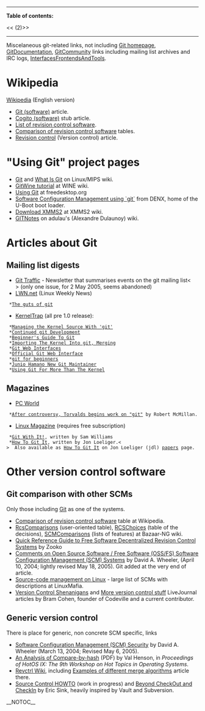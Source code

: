 ----
<b>Table of contents:</b>

<<<!-- ! TOC here -->(2)>>
----

Miscelaneous git-related links, not including [http://git.or.cz/ Git homepage], [[GitDocumentation]], 
[[GitCommunity]] links including mailing list archives and IRC logs, [[InterfacesFrontendsAndTools]].

= Wikipedia =
[http://en.wikipedia.org Wikipedia] (English version)
* [[WikiPedia:Git_(software)|Git (software)]] article.
* [[WikiPedia:Cogito_(software)|Cogito (software)]] stub article.
* [[WikiPedia:List_of_revision_control_software|List of revision control software]].
* [[WikiPedia:Comparison_of_revision_control_software|Comparison of revision control software]] tables.
* [[WikiPedia:Revision_control|Revision control]] (Version control) article.

= "Using Git" project pages =
* [http://www.linux-mips.org/wiki/Git Git] and [http://www.linux-mips.org/wiki/WhatIsGit What Is Git] on Linux/MIPS wiki.
* [http://wiki.winehq.org/GitWine [[GitWine]] tutorial] at WINE wiki.
* [http://freedesktop.org/wiki/UsingGit Using Git] at freedesktop.org
* [http://www.denx.de/en/Documents/GitDocs Software Configuration Management using `git`] from DENX, home of the U-Boot boot loader.
* [http://wiki.xmms2.xmms.se/index.php/Download_XMMS2 Download XMMS2] at XMMS2 wiki.
* [http://www.foo.be/cgi-bin/wiki.pl/GITNotes GITNotes] on adulau's (Alexandre Dulaunoy) wiki.

= Articles about Git =

== Mailing list digests ==
* [http://www.kerneltraffic.org/git/index.html Git Traffic] - Newsletter that summarises events on the git mailing list<<BR>> (only one issue, for 2 May 2005, seems abandoned)
* [http://lwn.net/ LWN.net] (Linux Weekly News)
  *[http://lwn.net/Articles/131657/ The guts of git]
* [http://kerneltrap.org KernelTrap] (all pre 1.0 release):
  *[http://kerneltrap.org/node/4982 Managing the Kernel Source With 'git']
  *[http://kerneltrap.org/node/4998 Continued git Development]
  *[http://kerneltrap.org/node/5003 Beginner's Guide To Git]
  *[http://kerneltrap.org/node/5014 Importing The Kernel Into git, Merging]
  *[http://kerneltrap.org/node/5026 Git Web Interfaces]
  *[http://kerneltrap.org/node/5059 Official Git Web Interface]
  *[http://kerneltrap.org/node/5011 git for beginners]
  *[http://kerneltrap.org/node/5496 Junio Hamano New Git Maintainer]
  *[http://kerneltrap.org/node/5557 Using Git For More Than The Kernel]

== Magazines ==
* [http://www.pcworld.idg.com.au PC World]
  *[http://www.pcworld.idg.com.au/index.php/id;1852076002;fp;16;fpid;0 After controversy, Torvalds begins work on "git"] by Robert McMillan.
* [http://www.linux-mag.com Linux Magazine] (requires free subscription)
  *[http://www.linux-mag.com/index.php?option=com_content&task=view&id=2130 Git With It!], written by Sam Williams 
  *[http://www.linux-mag.com/index.php?option=com_content&task=view&id=2533 How To Git It], written by Jon Loeliger.<<BR>>  Also available as [http://www.jdl.com/papers/How_To_Git_It.html How To Git It] on Jon Loeliger (jdl) [http://www.jdl.com/papers/ papers] page.

= Other version control software =

== Git comparison with other SCMs ==
Only those including [[Git]] as one of the systems.
* [[WikiPedia:Comparison_of_revision_control_software|Comparison of revision control software]] table at Wikipedia.
* [http://bazaar-vcs.org/RcsComparisons [[RcsComparisons]]] (user-oriented table), [http://bazaar-vcs.org/RCSChoices RCSChoices] (table of the decisions), [http://bazaar-vcs.org/SCMComparisons SCMComparisons] (lists of features) at Bazaar-NG wiki.
* [http://zooko.com/revision_control_quick_ref.html Quick Reference Guide to Free Software Decentralized Revision Control Systems] by Zooko
* [http://www.dwheeler.com/essays/scm.html Comments on Open Source Software / Free Software (OSS/FS) Software Configuration Management (SCM) Systems] by David A. Wheeler, (April 10, 2004; lightly revised May 18, 2005). Git added at the very end of article.
* [http://linuxmafia.com/faq/Apps/scm.html Source-code management on Linux] - large list of SCMs with descriptions at LinuxMafia.
* [http://bramcohen.livejournal.com/17319.html Version Control Shenanigans] and [http://bramcohen.livejournal.com/17925.html More version control stuff] LiveJournal articles by Bram Cohen, founder of Codeville and a current contributor.

== Generic version control ==
There is place for generic, non concrete SCM specific, links
* [http://www.dwheeler.com/essays/scm-security.html Software Configuration Management (SCM) Security] by David A. Wheeler (March 13, 2004; Revised May 6, 2005).
* [http://www.usenix.org/events/hotos03/tech/full_papers/henson/henson.pdf An Analysis of Compare-by-hash] (PDF) by Val Henson, in <i>Proceedings of HotOS IX: The 9th Workshop on Hot Topics in Operating Systems</i>.
* [http://revctrl.org/ Revctrl Wiki], including [http://revctrl.org/CategoryMergeAlgorithm Examples of different merge algorithms] article there.
* [http://software.ericsink.com/scm/source_control.html Source Control HOWTO] (work in progress) and [http://software.ericsink.com/Beyond_CheckOut_and_CheckIn.html Beyond CheckOut and [[CheckIn]]] by Eric Sink, heavily inspired by Vault and Subversion.

__NOTOC__